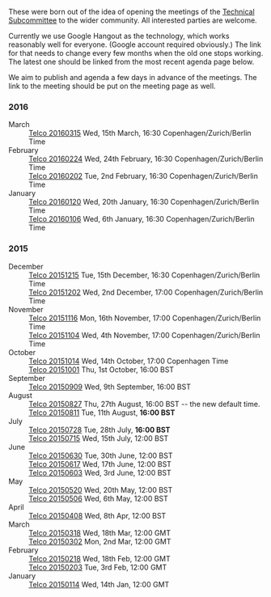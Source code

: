 These were born out of the idea of opening the meetings of the [[Technical Subcommittee]] to the wider community. All interested parties are welcome. 

Currently we use Google Hangout as the technology, which works reasonably well for everyone. (Google account required obviously.) The link for that needs to change every few months when the old one stops working. The latest one should be linked from the most recent agenda page below.


We aim to publish and agenda a few days in advance of the meetings. The link to the meeting should be put on the meeting page as well.

=== 2016 ===
;March
: [[Telco 20160315]] Wed, 15th March, 16:30 Copenhagen/Zurich/Berlin Time
;February
: [[Telco 20160224]] Wed, 24th February, 16:30 Copenhagen/Zurich/Berlin Time
: [[Telco 20160202]] Tue, 2nd February, 16:30 Copenhagen/Zurich/Berlin Time
;January
: [[Telco 20160120]] Wed, 20th January, 16:30 Copenhagen/Zurich/Berlin Time
: [[Telco 20160106]] Wed, 6th January, 16:30 Copenhagen/Zurich/Berlin Time

=== 2015 ===
;December
: [[Telco 20151215]] Tue, 15th December, 16:30 Copenhagen/Zurich/Berlin Time
: [[Telco 20151202]] Wed, 2nd December, 17:00 Copenhagen/Zurich/Berlin Time
;November
: [[Telco 20151116]] Mon, 16th November, 17:00 Copenhagen/Zurich/Berlin Time
: [[Telco 20151104]] Wed, 4th November, 17:00 Copenhagen/Zurich/Berlin Time
;October
: [[Telco 20151014]] Wed, 14th October, 17:00 Copenhagen Time
: [[Telco 20151001]] Thu, 1st October, 16:00 BST
;September
: [[Telco 20150909]] Wed, 9th September, 16:00 BST
;August
: [[Telco 20150827]] Thu, 27th August, 16:00 BST -- the new default time.
: [[Telco 20150811]] Tue, 11th August, '''16:00 BST'''
;July
: [[Telco 20150728]] Tue, 28th July, '''16:00 BST'''
: [[Telco 20150715]] Wed, 15th July, 12:00 BST
;June
: [[Telco 20150630]] Tue, 30th June, 12:00 BST
: [[Telco 20150617]] Wed, 17th June, 12:00 BST
: [[Telco 20150603]] Wed, 3rd June, 12:00 BST
;May
: [[Telco 20150520]] Wed, 20th May, 12:00 BST
: [[Telco 20150506]] Wed, 6th May, 12:00 BST
;April
: [[Telco 20150408]] Wed, 8th Apr, 12:00 BST
;March
: [[Telco 20150318]] Wed, 18th Mar, 12:00 GMT
: [[Telco 20150302]] Mon, 2nd Mar, 12:00 GMT
;February
: [[Telco 20150218]] Wed, 18th Feb, 12:00 GMT
: [[Telco 20150203]] Tue, 3rd Feb, 12:00 GMT
;January
: [[Telco 20150114]] Wed, 14th Jan, 12:00 GMT
